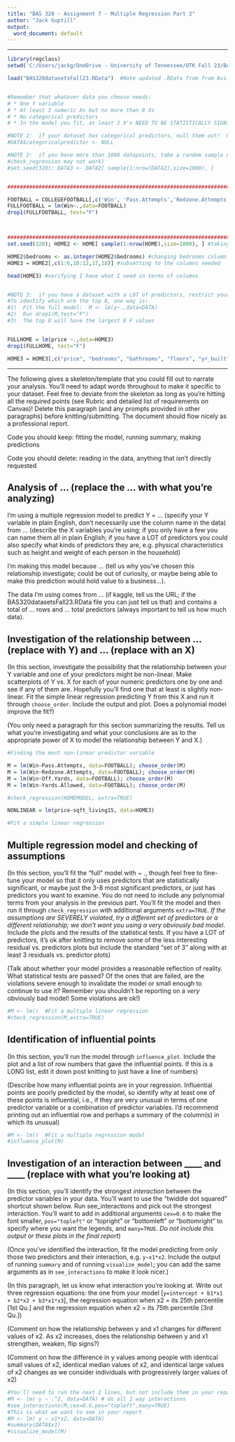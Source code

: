 ---
title: "BAS 320 - Assignment 7 - Multiple Regression Part 2"
author: "Jack Guptill"
output:
  word_document: default
---


************************************************************************************

[//]:   (Submission notes: a knitted version of the assignment must be uploaded to Canvas before the deadline along with the raw .Rmd.  I recommend knitting to a Word document, adding any desired extra content or formatting, and submitting that or the Word document that has been saved as a PDF.  Late work is not accepted.)

[//]:   (Instructions for Assignment 7:  follow the instructions on Canvas.  This chunk of code is what you can use to read in data files. If you're working with data in  `BAS320datasetsFall23.RData` you can uncomment the line.  Otherwise, you'll want to come up with names for your data frames and add some `read.csv` commands here (illustrated with a few examples in the R chunk below) )

```{r reading in data for assignment2}
library(regclass)
setwd('C:/Users/jackg/OneDrive - University of Tennessee/UTK Fall 23/BAS 320/Homework Files')  #This should output the path to your BAS folder; change with Session, Set Working Directory if not

load("BAS320datasetsFall23.RData")  #Note updated .RData from from Assignment 2


#Remember that whatever data you choose needs:
# * One Y variable
# * At least 3 numeric Xs but no more than 8 Xs
# * No categorical predictors
# * In the model you fit, at least 2 X's NEED TO BE STATISTICALLY SIGNIFICANT

#NOTE 1:  if your dataset has categorical predictors, null them out!  Only numeric predictors allowed here
#DATA$categoricalpredictor <- NULL

#NOTE 2:  if you have more than 1000 datapoints, take a random sample of 1000 (otherwise
#check_regression may not work)
#set.seed(320); DATA3 <- DATA2[ sample(1:nrow(DATA2),size=1000), ]


###################################################################################

FOOTBALL = COLLEGEFOOTBALL[,c('Win', 'Pass.Attempts','Redzone.Attempts', 'Off.Yards', 'Yards.Allowed')]
FULLFOOTBALL = lm(Win~.,data=FOOTBALL)
drop1(FULLFOOTBALL, test="F")



###################################################################################
set.seed(320); HOME2 <- HOME[ sample(1:nrow(HOME),size=1000), ] #taking a sample of 1000 rows

HOME2$bedrooms <- as.integer(HOME2$bedrooms) #changing bedrooms column to an integer instead of a factor
HOME3 = HOME2[,c(1:6,10:12,17,18)] #subsetting to the columns needed

head(HOME3) #verifying I have what I need in terms of columns


#NOTE 3:  if you have a dataset with a LOT of predictors, restrict yourself to the "top 8"
#To identify which are the top 8, one way is:
#1)  Fit the full model:  M <- lm(y~.,data=DATA)
#2)  Run drop1(M,test="F")
#3)  The top 8 will have the largest 8 F values


FULLHOME = lm(price ~.,data=HOME3)
drop1(FULLHOME, test="F")

HOME3 = HOME3[,c("price", "bedrooms", "bathrooms", "floors", "yr_built", "sqft_living15", "sqft_lot15")] #only bringing in the best columns
```

************************************************************************************

The following gives a skeleton/template that you could fill out to narrate your analysis.  You'll need to adapt words throughout to make it specific to your dataset.  Feel free to deviate from the skeleton as long as you're hitting all the required points (see Rubric and detailed list of requirements on Canvas)!  Delete this paragraph (and any prompts provided in other paragraphs) before knitting/submitting.  The document should flow nicely as a professional report.  

Code you should keep:  fitting the model, running summary, making predictions

Code you should delete:  reading in the data, anything that isn't directly requested


## Analysis of ... (replace the ... with what you're analyzing)

I'm using a multiple regression model to predict Y = ... (specify your Y variable in plain English, don't necessarily use the column name in the data) from ... (describe the X variables you're using; if you only have a few you can name them all in plain English; if you have a LOT of predictors you could also specify what kinds of predictors they are, e.g. physical characteristics such as height and weight of each person in the household)

I'm making this model because ... (tell us why you've chosen this relationship investigate; could be out of curiosity, or maybe being able to make this prediction would hold value to a business...).  

The data I'm using comes from ... (if kaggle, tell us the URL; if the BAS320datasetsFall23.RData  file you can just tell us that) and contains a total of ... rows and ... total predictors (always important to tell us how much data).


## Investigation of the relationship between ... (replace with Y) and ... (replace with an X)

(In this section, investigate the possibility that the relationship between your Y variable and *one* of your predictors might be non-linear.  Make scatterplots of Y vs. X for each of your numeric predictors one by one and see if any of them are.  Hopefully you'll find one that at least is slightly non-linear.  Fit the simple linear regression predicting Y from this X and run it through `choose_order`.  Include the output and plot.  Does a polynomial model improve the fit?)

(You only need a paragraph for this section summarizing the results.  Tell us what you're investigating and what your conclusions are as to the appropriate power of X to model the relationship between Y and X.)

```{r polynomial model}
#Finding the most non-linear predictor variable

M = lm(Win~Pass.Attempts, data=FOOTBALL); choose_order(M)
M = lm(Win~Redzone.Attempts, data=FOOTBALL); choose_order(M)
M = lm(Win~Off.Yards, data=FOOTBALL); choose_order(M)
M = lm(Win~Yards.Allowed, data=FOOTBALL); choose_order(M)

#check_regression(HOMEMODEL, extra=TRUE)

NONLINEAR = lm(price~sqft_living15, data=HOME3)

#Fit a simple linear regression

```

## Multiple regression model and checking of assumptions

(In this section, you'll fit the "full" model with ~ ., though feel free to fine-tune your model so that it only uses predictors that are statistically significant, or maybe just the 3-8 most significant predictors, or just has predictors you want to examine.  You do not need to include any polynomial terms from your analysis in the previous part.  You'll fit the model and then run it through `check_regression` with additional arguments `extra=TRUE`.   *If the assumptions are SEVERELY violated, try a different set of predictors or a different relationship; we don't want you using a very obviously bad model*.  Include the plots and the results of the statistical tests.  If you have a LOT of predictors, it's ok after knitting to remove some of the less interesting residual vs. predictors plots but include the standard "set of 3" along with at least 3 residuals vs. predictor plots)

(Talk about whether your model provides a reasonable reflection of reality.  What statistical tests are passed?  Of the ones that are failed, are the violations severe enough to invalidate the model or small enough to continue to use it?  Remember you shouldn't be reporting on a *very* obviously bad model!  Some violations are ok!)

```{r multiple regression model}
#M <- lm()  #Fit a multiple linear regression
#check_regression(M,extra=TRUE)
```

## Identification of influential points

(In this section, you'll run the model through `influence_plot`.  Include the plot and a list of row numbers that gave the influential points.  If this is a LONG list, edit it down post knitting to just have a line of numbers)

(Describe how many influential points are in your regression.  Influential points are poorly predicted by the model, so identify *why* at least one of these points is influential, i.e., if they are very unusual in terms of one predictor variable or a combination of predictor variables. I'd recommend printing out an influential row and perhaps a summary of the column(s) in which its unusual)

```{r influence plot}
#M <- lm()  #Fit a multiple regression model
#influence_plot(M)
```

## Investigation of an interaction between ____ and ____ (replace with what you're looking at)

(In this section, you'll identify the strongest *interaction* between the predictor variables in your data.  You'll want to use the "twiddle dot squared" shortcut shown below.  Run see_interactions and pick out the strongest interaction.  You'll want to add in additional arguments `cex=0.6` to make the font smaller, `pos="topleft"` or "topright" or "bottomleft" or "bottomright" to specify where you want the legends, and `many=TRUE`.  *Do not include this output or these plots in the final report*)

(Once you've identified the interaction, fit the model predicting from only those two predictors and their interaction, e.g. `y~x1*x2`.  Include the output of running `summary` and of running `visualize_model`; you can add the same arguments as in `see_interactions` to make it look nicer.)

(In this paragraph, let us know what interaction you're looking at.  Write out three regression equations:  the one from your model [`y=intercept + b1*x1 + b2*x2 + b3*x1*x3`], the regression equation when x2 = its 25th percentile [1st Qu.] and the regression equation when x2 = its 75th percentile [3rd Qu.])

(Comment on how the relationship between y and x1 changes for different values of x2.  As x2 increases, does the relationship between y and x1 strengthen, weaken, flip signs?)

(Comment on how the difference in y values among people with identical small values of x2, identical median values of x2, and identical large values of x2 changes as we consider individuals with progressively larger values of x2)

```{r interaction}
#You'll need to run the next 2 lines, but not include them in your report
#M <- lm( y ~ .^2, data=DATA) # do all 2 way interactions
#see_interactions(M,cex=0.6,pos="topleft",many=TRUE)
#This is what we want to see in your report
#M <- lm( y ~ x1*x2, data=DATA)
#summary(DATA$x1)
#visualize_model(M)


```










